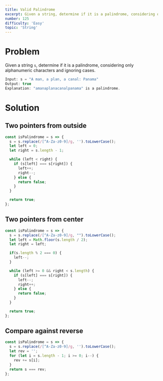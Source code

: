 ```yaml
---
title: Valid Palindrome
excerpt: Given a string, determine if it is a palindrome, considering only alphanumeric characters and ignoring cases.
number: 125
difficulty: 'Easy'
topic: 'String'
---
```


<LeetCodeLink 
  link="https://leetcode.com/problems/valid-palindrome/"
  title="Valid Palindrome - LeetCode" 
  description="Given a string, determine if it is a palindrome, considering only alphanumeric characters and ignoring cases."
/>
<div style={{padding: '15px'}}></div>

# Problem

Given a string `s`, determine if it is a palindrome, considering only alphanumeric characters and ignoring cases.

```jsx
Input: s = "A man, a plan, a canal: Panama"
Output: true
Explanation: "amanaplanacanalpanama" is a palindrome.
```

# Solution

## Two pointers from outside

```jsx
const isPalindrome = s => {
  s = s.replace(/[^A-Za-z0-9]/g, '').toLowerCase();
  let left = 0;
  let right = s.length - 1;

  while (left < right) {
    if (s[left] === s[right]) {
      left++;
      right--;
    } else {
      return false;
    }
  }

  return true;
};
```

## Two pointers from center

```jsx
const isPalindrome = s => {
  s = s.replace(/[^A-Za-z0-9]/g, "").toLowerCase();
  let left = Math.floor(s.length / 2);
  let right = left;

  if(s.length % 2 === 0) {
    left--;
  }

  while (left >= 0 && right < s.length) {
    if (s[left] === s[right]) {
      left--;
      right++;
    } else {
      return false;
    }
  }

  return true;
};
```

## Compare against reverse

```jsx
const isPalindrome = s => {
  s = s.replace(/[^A-Za-z0-9]/g, '').toLowerCase();
  let rev = '';
  for (let i = s.length - 1; i >= 0; i--) {
    rev += s[i];
  }
  return s === rev;
};
```
